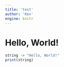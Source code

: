 ```yaml
---
title: 'test'
author: 'Kev'
engine: knitr
---
```




# Hello, World!


```r
string -> "Hello, World!"
print(string)
```